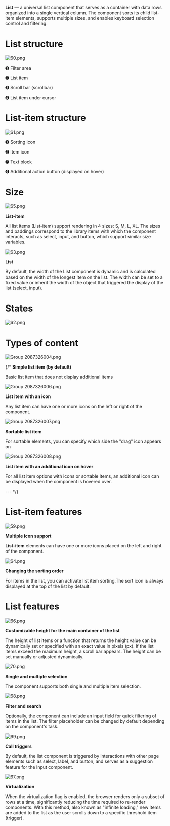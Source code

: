 **List** — a universal list component that serves as a container with data rows organized into a single vertical column. The component sorts its child list-item elements, supports multiple sizes, and enables keyboard selection control and filtering.

# **List structure**

![60.png](/static/images/design/List/60.png)

➊ Filter area

➋ List item

➌ Scroll bar (scrollbar)

➍ List item under cursor

# **List-item structure**

![61.png](/static/images/design/List/61.png)

➊ Sorting icon

➋ Item icon

➌ Text block

➍ Additional action button (displayed on hover)

# Size

![65.png](/static/images/design/List/65.png)

**List-item**

All list items (List-item) support rendering in 4 sizes: S, M, L, XL. The sizes and paddings correspond to the library items with which the component interacts, such as select, input, and button, which support similar size variables.

![63.png](/static/images/design/List/63.png)

**List**

By default, the width of the List component is dynamic and is calculated based on the width of the longest item on the list. The width can be set to a fixed value or inherit the width of the object that triggered the display of the list (select, input).

# States

![62.png](/static/images/design/List/62.png)

# Types of **content**

![Group 2087326004.png](/static/images/design/List/Group_2087326004.png)

{/* **Simple list item (by default)**

Basic list item that does not display additional items

![Group 2087326006.png](/static/images/design/List/Group_2087326006.png)

**List item with an icon**

Any list item can have one or more icons on the left or right of the component.

![Group 2087326007.png](/static/images/design/List/Group_2087326007.png)

**Sortable list item**

For sortable elements, you can specify which side the "drag" icon appears on

![Group 2087326008.png](/static/images/design/List/Group_2087326008.png)

**List item with an additional icon on hover**

For all list item options with icons or sortable items, an additional icon can be displayed when the component is hovered over.

--- */}

# List-item features

![59.png](/static/images/design/List/59.png)

**Multiple icon support**

**List-item** elements can have one or more icons placed on the left and right of the component.

![64.png](/static/images/design/List/64.png)

**Changing the sorting order**

For items in the list, you can activate list item sorting.The sort icon is always displayed at the top of the list by default.

# List features

![66.png](/static/images/design/List/66.png)

**Customizable height for the main container of the list**

The height of list items or a function that returns the height value can be dynamically set or specified with an exact value in pixels (px). If the list items exceed the maximum height, a scroll bar appears.  The height can be set manually or adjusted dynamically.

![70.png](/static/images/design/List/70.png)

**Single and multiple selection**

The component supports both single and multiple item selection.

![68.png](/static/images/design/List/68.png)

**Filter and search**

Optionally, the component can include an input field for quick filtering of items in the list. The filter placeholder can be changed by default depending on the component's task.

![69.png](/static/images/design/List/69.png)

**Call triggers**

By default, the list component is triggered by interactions with other page elements such as select, label, and button, and serves as a suggestion feature for the Input component.

![67.png](/static/images/design/List/67.png)

**Virtualization**

When the virtualization flag is enabled, the browser renders only a subset of rows at a time, significantly reducing the time required to re-render components. With this method, also known as "infinite loading," new items are added to the list as the user scrolls down to a specific threshold item (trigger).

